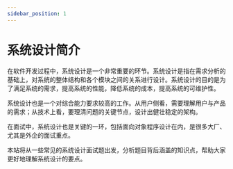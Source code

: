 ```yaml
---
sidebar_position: 1
---
```


# 系统设计简介

在软件开发过程中，系统设计是一个非常重要的环节。系统设计是指在需求分析的基础上，对系统的整体结构和各个模块之间的关系进行设计。系统设计的目的是为了满足系统的需求，提高系统的性能，降低系统的成本，提高系统的可维护性。

系统设计也是一个对综合能力要求较高的工作。从用户侧看，需要理解用户与产品的需求；从技术上看，要理清问题的关键节点，设计出健壮稳定的架构。

在面试中，系统设计也是关键的一环，包括面向对象程序设计在内，是很多大厂、尤其是外企的面试重点。

本站将从一些常见的系统设计面试题出发，分析题目背后涵盖的知识点，帮助大家更好地理解系统设计的要点。